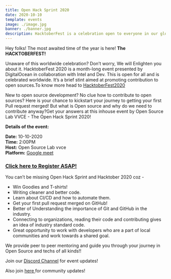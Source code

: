 ```yaml
---
title: Open Hack Sprint 2020 
date: 2020-10-10
template: events
image: ./image.jpg
banner: ./banner.jpg
description: HacktoberFest is a celebration open to everyone in our global community.
---
```


Hey folks!
The most awaited time of the year is here! **The HACKTOBERFEST!**

Unaware of this worldwide celebration? Don’t worry, We will Enlighten you about it.
HacktoberFest 2020 is a month-long event presented by DigitalOcean in collaboration with Intel and Dev. This is open for all and is celebrated worldwide. It’s a brief stint aimed at promoting contribution to open sources.To know more head to <a href="https://hacktoberfest.digitalocean.com/">HacktoberFest2020</a>

New to open source development? No clue how to contribute to open sources? Here is your chance to kickstart your journey to getting your first Pull request merged!
But what is Open source and why do we need to contribute anyway?Get your answers at this inhouse event by Open Source Lab VVCE - The Open Hack Sprint 2020!

**Details of the event:** 

 **Date:** 10-10-2020         
 **Time:** 2:00PM <br>
 **Host:** Open Source Lab vvce    
 **Platform:** <a href="https://meet.google.com/ctx-neuf-igu">Google meet </a> 
 
<a href="https://tinyurl.com/openhaksprint"><h3>Click here to Register ASAP!</h3></a>

You can’t be missing Open Hack Sprint and Hacktober 2020 coz -
- Win Goodies and T-shirts!
- Writing cleaner and better code.
- Learn about CI/CD and how to automate them.
- Get your first pull request merged on GitHub!
- Better of Understanding the importance of Git and GitHub in the industry.
- Connecting to organizations, reading their code and contributing gives an idea of industry standard code.
- Great opportunity to work with developers who are a part of local communities and work towards a shared goal.

We provide peer to peer mentoring and guide you through your journey in Open Source and techs of all kinds!! 

Join our <a href="https://discord.gg/rRfUpga" >Discord Channel</a> for event updates! 

Also join <a href="https://tinyurl.com/joinoslvvce"> here </a> for community updates!


